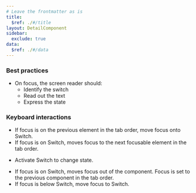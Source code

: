 ```yaml
---
# Leave the frontmatter as is
title:
  $ref: ./#/title
layout: DetailComponent
sidebar:
  exclude: true
data:
  $ref: ./#/data
---
```


### Best practices

- On focus, the screen reader should:
  - Identify the switch
  - Read out the text
  - Express the state

### Keyboard interactions

<KeyboardControls>
<KeyboardControl keyOrCombos="Tab">

- If focus is on the previous element in the tab order, move focus onto Switch.
- If focus is on Switch, moves focus to the next focusable element in the tab order.

</KeyboardControl>
<KeyboardControl keyOrCombos="Space">

- Activate Switch to change state.

</KeyboardControl>
<KeyboardControl keyOrCombos="Shift + Tab">

- If focus is on Switch, moves focus out of the component. Focus is set to the previous component in the tab order.
- If focus is below Switch, move focus to Switch.

</KeyboardControl>
</KeyboardControls>
